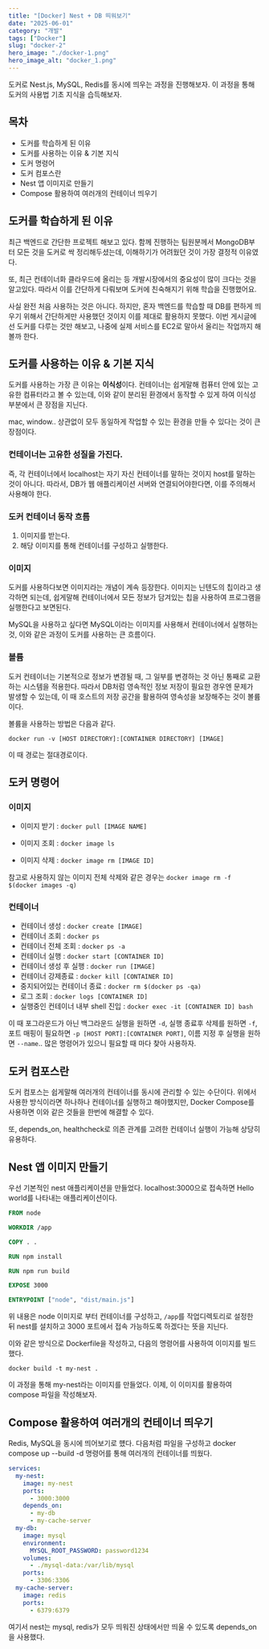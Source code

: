 ```yaml
---
title: "[Docker] Nest + DB 띄워보기"
date: "2025-06-01"
category: "개발"
tags: ["Docker"]
slug: "docker-2"
hero_image: "./docker-1.png"
hero_image_alt: "docker_1.png"
---
```


도커로 Nest.js, MySQL, Redis를 동시에 띄우는 과정을 진행해보자. 이 과정을 통해 도커의 사용법 기초 지식을 습득해보자.

## 목차

- 도커를 학습하게 된 이유
- 도커를 사용하는 이유 & 기본 지식
- 도커 명령어
- 도커 컴포스란
- Nest 앱 이미지로 만들기
- Compose 활용하여 여러개의 컨테이너 띄우기

## 도커를 학습하게 된 이유

최근 백엔드로 간단한 프로젝트 해보고 있다. 함께 진행하는 팀원분께서 MongoDB부터 모든 것을 도커로 싹 정리해두셨는데, 이해하기가 어려웠던 것이 가장 결정적 이유였다.

또, 최근 컨테이너화 클라우드에 올리는 등 개발시장에서의 중요성이 많이 크다는 것을 알고있다. 따라서 이를 간단하게 다뤄보며 도커에 친숙해지기 위해 학습을 진행했어요.

사실 완전 처음 사용하는 것은 아니다. 하지만, 혼자 백엔드를 학습할 때 DB를 편하게 띄우기 위해서 간단하게만 사용했던 것이지 이를 제대로 활용하지 못했다.
이번 게시글에선 도커를 다루는 것만 해보고, 나중에 실제 서비스를 EC2로 말아서 올리는 작업까지 해볼까 한다.

## 도커를 사용하는 이유 & 기본 지식

도커를 사용하는 가장 큰 이유는 **이식성**이다.
컨테이너는 쉽게말해 컴퓨터 안에 있는 고유한 컴퓨터라고 볼 수 있는데, 이와 같이 분리된 환경에서 동작할 수 있게 하여 이식성 부분에서 큰 장점을 지닌다.

mac, window.. 상관없이 모두 동일하게 작업할 수 있는 환경을 만들 수 있다는 것이 큰 장점이다.

### 컨테이너는 고유한 성질을 가진다.

즉, 각 컨테이너에서 localhost는 자기 자신 컨테이너를 말하는 것이지 host를 말하는 것이 아니다.
따라서, DB가 웹 애플리케이션 서버와 연결되어야한다면, 이를 주의해서 사용해야 한다.

### 도커 컨테이너 동작 흐름

1. 이미지를 받는다.
2. 해당 이미지를 통해 컨테이너를 구성하고 실행한다.

### 이미지

도커를 사용하다보면 이미지라는 개념이 계속 등장한다. 이미지는 닌텐도의 칩이라고 생각하면 되는데, 쉽게말해 컨테이너에서 모든 정보가 담겨있는 칩을 사용하여 프로그램을 실행한다고 보면된다.

MySQL을 사용하고 싶다면 MySQL이라는 이미지를 사용해서 컨테이너에서 실행하는 것, 이와 같은 과정이 도커를 사용하는 큰 흐름이다.

### 볼륨

도커 컨테이너는 기본적으로 정보가 변경될 때, 그 일부를 변경하는 것 아닌 통째로 교환하는 시스템을 적용한다.
따라서 DB처럼 영속적인 정보 저장이 필요한 경우엔 문제가 발생할 수 있는데, 이 때 호스트의 저장 공간을 활용하여 영속성을 보장해주는 것이 볼륨이다.

볼륨을 사용하는 방법은 다음과 같다.

```shell
docker run -v [HOST DIRECTORY]:[CONTAINER DIRECTORY] [IMAGE]
```

이 때 경로는 절대경로이다.

## 도커 명령어

### 이미지

- 이미지 받기 : `docker pull [IMAGE NAME]`

- 이미지 조회 : `docker image ls`

- 이미지 삭제 : `docker image rm [IMAGE ID]`

참고로 사용하지 않는 이미지 전체 삭제와 같은 경우는 `docker image rm -f $(docker images -q)`

### 컨테이너

- 컨테이너 생성 : `docker create [IMAGE]`
- 컨테이너 조회 : `docker ps`
- 컨테이너 전체 조회 : `docker ps -a`
- 컨테이너 실행 : `docker start [CONTAINER ID]`
- 컨테이너 생성 후 실행 : `docker run [IMAGE]`
- 컨테이너 강제종료 : `docker kill [CONTAINER ID]`
- 중지되어있는 컨테이너 종료 : `docker rm $(docker ps -qa)`
- 로그 조회 : `docker logs [CONTAINER ID]`
- 실행중인 컨테이너 내부 shell 진입 : `docker exec -it [CONTAINER ID] bash`

이 때 포그라운드가 아닌 백그라운드 실행을 원하면 `-d`, 실행 종료후 삭제를 원하면 `-f`, 포트 매핑이 필요하면 `-p [HOST PORT]:[CONTAINER PORT]`, 이름 지정 후 실행을 원하면 `--name`.. 많은 명령어가 있으니 필요할 때 마다 찾아 사용하자.

## 도커 컴포스란

도커 컴포스는 쉽게말해 여러개의 컨테이너를 동시에 관리할 수 있는 수단이다. 위에서 사용한 방식이라면 하나하나 컨테이너를 실행하고 해야했지만, Docker Compose를 사용하면 이와 같은 것들을 한번에 해결할 수 있다.

또, depends_on, healthcheck로 의존 관계를 고려한 컨테이너 실행이 가능해 상당히 유용하다.

## Nest 앱 이미지 만들기

우선 기본적인 nest 애플리케이션을 만들었다. localhost:3000으로 접속하면 Hello world를 나타내는 애플리케이션이다.

```dockerfile
FROM node

WORKDIR /app

COPY . .

RUN npm install

RUN npm run build

EXPOSE 3000

ENTRYPOINT ["node", "dist/main.js"]
```

위 내용은 node 이미지로 부터 컨테이너를 구성하고, `/app`를 작업디렉토리로 설정한 뒤 nest를 설치하고 3000 포트에서 접속 가능하도록 하겠다는 뜻을 지닌다.

이와 같은 방식으로 Dockerfile을 작성하고, 다음의 명령어를 사용하여 이미지를 빌드했다.

```shell
docker build -t my-nest .
```

이 과정을 통해 my-nest라는 이미지를 만들었다. 이제, 이 이미지를 활용하여 compose 파일을 작성해보자.

## Compose 활용하여 여러개의 컨테이너 띄우기

Redis, MySQL을 동시에 띄어보기로 헀다. 다음처럼 파일을 구성하고 docker compose up --build -d 명령어를 통해 여러개의 컨테이너를 띄웠다.

```yaml
services:
  my-nest:
    image: my-nest
    ports:
      - 3000:3000
    depends_on:
      - my-db
      - my-cache-server
  my-db:
    image: mysql
    environment:
      MYSQL_ROOT_PASSWORD: password1234
    volumes:
      - ./mysql-data:/var/lib/mysql
    ports:
      - 3306:3306
  my-cache-server:
    image: redis
    ports:
      - 6379:6379
```

여기서 nest는 mysql, redis가 모두 띄워진 상태에서만 띄울 수 있도록 depends_on을 사용했다.